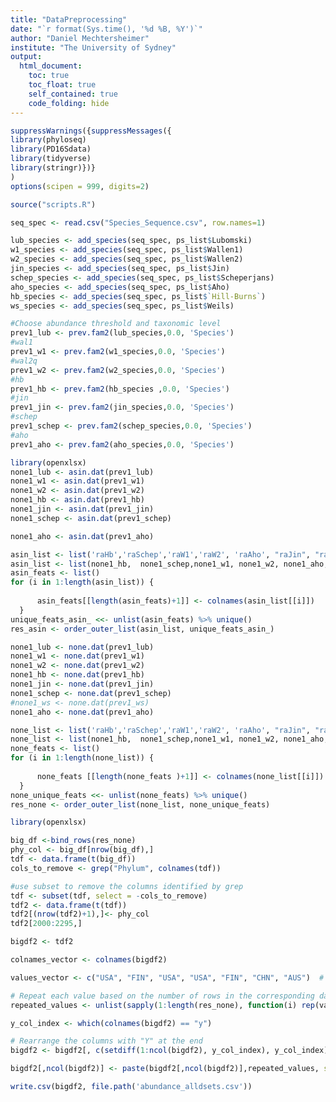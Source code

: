 ```yaml
---
title: "DataPreprocessing"
date: "`r format(Sys.time(), '%d %B, %Y')`"
author: "Daniel Mechtersheimer"
institute: "The University of Sydney"
output:
  html_document:
    toc: true
    toc_float: true
    self_contained: true
    code_folding: hide
---
```



```r
suppressWarnings({suppressMessages({
library(phyloseq)
library(PD16Sdata)
library(tidyverse)
library(stringr)})}
)
options(scipen = 999, digits=2)
```


```r
source("scripts.R")
```

```r
seq_spec <- read.csv("Species_Sequence.csv", row.names=1)

lub_species <- add_species(seq_spec, ps_list$Lubomski)
w1_species <- add_species(seq_spec, ps_list$Wallen1)
w2_species <- add_species(seq_spec, ps_list$Wallen2)
jin_species <- add_species(seq_spec, ps_list$Jin)
schep_species <- add_species(seq_spec, ps_list$Scheperjans)
aho_species <- add_species(seq_spec, ps_list$Aho)
hb_species <- add_species(seq_spec, ps_list$`Hill-Burns`)
ws_species <- add_species(seq_spec, ps_list$Weils)
```


```r
#Choose abundance threshold and taxonomic level 
prev1_lub <- prev.fam2(lub_species,0.0, 'Species')
#wal1
prev1_w1 <- prev.fam2(w1_species,0.0, 'Species')
#wal2q
prev1_w2 <- prev.fam2(w2_species,0.0, 'Species')
#hb
prev1_hb <- prev.fam2(hb_species ,0.0, 'Species')
#jin
prev1_jin <- prev.fam2(jin_species,0.0, 'Species')
#schep
prev1_schep <- prev.fam2(schep_species,0.0, 'Species')
#aho
prev1_aho <- prev.fam2(aho_species,0.0, 'Species')


```




```r
library(openxlsx)
none1_lub <- asin.dat(prev1_lub)
none1_w1 <- asin.dat(prev1_w1)
none1_w2 <- asin.dat(prev1_w2)
none1_hb <- asin.dat(prev1_hb)
none1_jin <- asin.dat(prev1_jin)
none1_schep <- asin.dat(prev1_schep)

none1_aho <- asin.dat(prev1_aho)

asin_list <- list('raHb','raSchep','raW1','raW2', 'raAho', "raJin", "raLub")
asin_list <- list(none1_hb,  none1_schep,none1_w1, none1_w2, none1_aho, none1_jin, none1_lub)
asin_feats <- list()
for (i in 1:length(asin_list)) {
  
      asin_feats[[length(asin_feats)+1]] <- colnames(asin_list[[i]])
  }
unique_feats_asin_ <<- unlist(asin_feats) %>% unique()
res_asin <- order_outer_list(asin_list, unique_feats_asin_)

```



```r
none1_lub <- none.dat(prev1_lub)
none1_w1 <- none.dat(prev1_w1)
none1_w2 <- none.dat(prev1_w2)
none1_hb <- none.dat(prev1_hb)
none1_jin <- none.dat(prev1_jin)
none1_schep <- none.dat(prev1_schep)
#none1_ws <- none.dat(prev1_ws)
none1_aho <- none.dat(prev1_aho)

none_list <- list('raHb','raSchep','raW1','raW2', 'raAho', "raJin", "raLub")
none_list <- list(none1_hb,  none1_schep,none1_w1, none1_w2, none1_aho, none1_jin, none1_lub)
none_feats <- list()
for (i in 1:length(none_list)) {
  
      none_feats [[length(none_feats )+1]] <- colnames(none_list[[i]])
  }
none_unique_feats <<- unlist(none_feats) %>% unique()
res_none <- order_outer_list(none_list, none_unique_feats)

```






```r
library(openxlsx)

big_df <-bind_rows(res_none)
phy_col <- big_df[nrow(big_df),]
tdf <- data.frame(t(big_df))
cols_to_remove <- grep("Phylum", colnames(tdf))

#use subset to remove the columns identified by grep
tdf <- subset(tdf, select = -cols_to_remove) 
tdf2 <- data.frame(t(tdf))
tdf2[(nrow(tdf2)+1),]<- phy_col
tdf2[2000:2295,]

bigdf2 <- tdf2

colnames_vector <- colnames(bigdf2)

values_vector <- c("USA", "FIN", "USA", "USA", "FIN", "CHN", "AUS")  # Replace with your values

# Repeat each value based on the number of rows in the corresponding dataframe
repeated_values <- unlist(sapply(1:length(res_none), function(i) rep(values_vector[i], nrow(res_none[[i]])-1)))

y_col_index <- which(colnames(bigdf2) == "y")

# Rearrange the columns with "Y" at the end
bigdf2 <- bigdf2[, c(setdiff(1:ncol(bigdf2), y_col_index), y_col_index)]

bigdf2[,ncol(bigdf2)] <- paste(bigdf2[,ncol(bigdf2)],repeated_values, sep=' ')

write.csv(bigdf2, file.path('abundance_alldsets.csv'))

```




